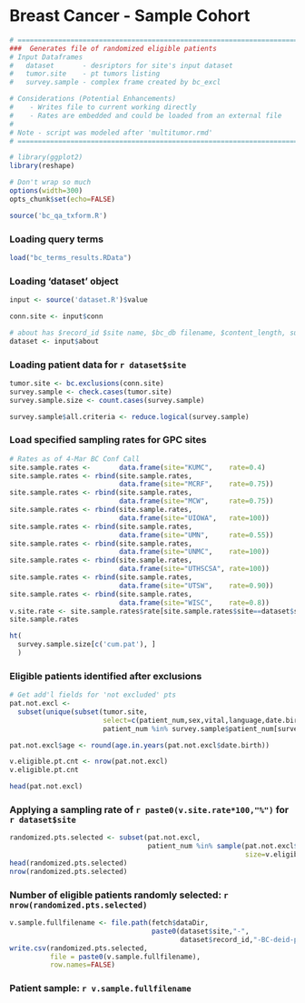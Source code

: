 # Breast Cancer - Sample Cohort
```r
# ============================================================================
###  Generates file of randomized eligible patients
# Input Dataframes
#   dataset       - desriptors for site's input dataset 
#   tumor.site    - pt tumors listing
#   survey.sample - complex frame created by bc_excl

# Considerations (Potential Enhancements)
#    - Writes file to current working directly
#    - Rates are embedded and could be loaded from an external file
# 
# Note - script was modeled after 'multitumor.rmd'
# ============================================================================
```

```r
# library(ggplot2)
library(reshape)

# Don't wrap so much
options(width=300)
opts_chunk$set(echo=FALSE)
```


```r
source('bc_qa_txform.R')  
```

### Loading query terms

```r
load("bc_terms_results.RData")
```

### Loading 'dataset' object

```r
input <- source('dataset.R')$value

conn.site <- input$conn

# about has $record_id $site name, $bc_db filename, $content_length, submitter $name, $issues_other
dataset <- input$about
```

### Loading patient data for `r dataset$site`

```r
tumor.site <- bc.exclusions(conn.site)
survey.sample <- check.cases(tumor.site)
survey.sample.size <- count.cases(survey.sample)

survey.sample$all.criteria <- reduce.logical(survey.sample)
```

### Load specified sampling rates for GPC sites 

```r
# Rates as of 4-Mar BC Conf Call
site.sample.rates <-       data.frame(site="KUMC",    rate=0.4)
site.sample.rates <- rbind(site.sample.rates, 
                           data.frame(site="MCRF",    rate=0.75))
site.sample.rates <- rbind(site.sample.rates, 
                           data.frame(site="MCW",     rate=0.75))
site.sample.rates <- rbind(site.sample.rates, 
                           data.frame(site="UIOWA",   rate=100))
site.sample.rates <- rbind(site.sample.rates, 
                           data.frame(site="UMN",     rate=0.55))
site.sample.rates <- rbind(site.sample.rates, 
                           data.frame(site="UNMC",    rate=100))
site.sample.rates <- rbind(site.sample.rates, 
                           data.frame(site="UTHSCSA", rate=100))
site.sample.rates <- rbind(site.sample.rates, 
                           data.frame(site="UTSW",    rate=0.90))
site.sample.rates <- rbind(site.sample.rates, 
                           data.frame(site="WISC",    rate=0.8))
v.site.rate <- site.sample.rates$rate[site.sample.rates$site==dataset$site]
site.sample.rates

```

```r
ht(
  survey.sample.size[c('cum.pat'), ]
  )
```


### Eligible patients identified after exclusions

```r
# Get add'l fields for 'not excluded' pts
pat.not.excl <- 
  subset(unique(subset(tumor.site, 
                       select=c(patient_num,sex,vital,language,date.birth))),
                       patient_num %in% survey.sample$patient_num[survey.sample$all.criteria])

pat.not.excl$age <- round(age.in.years(pat.not.excl$date.birth))

v.eligible.pt.cnt <- nrow(pat.not.excl)
v.eligible.pt.cnt

head(pat.not.excl)
```

### Applying a sampling rate of `r paste0(v.site.rate*100,"%")` for `r dataset$site`

```r
randomized.pts.selected <- subset(pat.not.excl, 
                                  patient_num %in% sample(pat.not.excl$patient_num,                             
                                                          size=v.eligible.pt.cnt*v.site.rate))
head(randomized.pts.selected)
nrow(randomized.pts.selected)
```

### Number of eligible patients randomly selected: `r nrow(randomized.pts.selected)`

```r
v.sample.fullfilename <- file.path(fetch$dataDir,
                                   paste0(dataset$site,"-",
                                          dataset$record_id,"-BC-deid-pt-sample.csv"))
write.csv(randomized.pts.selected, 
          file = paste0(v.sample.fullfilename),
          row.names=FALSE)
```

### Patient sample: `r v.sample.fullfilename`
